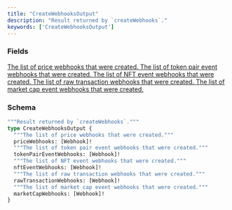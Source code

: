 ```yaml
---
title: "CreateWebhooksOutput"
description: "Result returned by `createWebhooks`."
keywords: ['CreateWebhooksOutput']
---
```


### Fields

<a href="/api-reference/types/webhook">
  <ResponseField name="priceWebhooks" type="[Webhook]!" required>
    The list of price webhooks that were created.
  </ResponseField>
</a>

<a href="/api-reference/types/webhook">
  <ResponseField name="tokenPairEventWebhooks" type="[Webhook]!" required>
    The list of token pair event webhooks that were created.
  </ResponseField>
</a>

<a href="/api-reference/types/webhook">
  <ResponseField name="nftEventWebhooks" type="[Webhook]!" required>
    The list of NFT event webhooks that were created.
  </ResponseField>
</a>

<a href="/api-reference/types/webhook">
  <ResponseField name="rawTransactionWebhooks" type="[Webhook]!" required>
    The list of raw transaction webhooks that were created.
  </ResponseField>
</a>

<a href="/api-reference/types/webhook">
  <ResponseField name="marketCapWebhooks" type="[Webhook]!" required>
    The list of market cap event webhooks that were created.
  </ResponseField>
</a>

### Schema


```graphql 
"""Result returned by `createWebhooks`."""
type CreateWebhooksOutput {
  """The list of price webhooks that were created."""
  priceWebhooks: [Webhook]!
  """The list of token pair event webhooks that were created."""
  tokenPairEventWebhooks: [Webhook]!
  """The list of NFT event webhooks that were created."""
  nftEventWebhooks: [Webhook]!
  """The list of raw transaction webhooks that were created."""
  rawTransactionWebhooks: [Webhook]!
  """The list of market cap event webhooks that were created."""
  marketCapWebhooks: [Webhook]!
}
```
